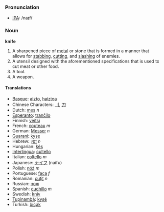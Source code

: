 === Pronunciation ===
*[[w:IPA|IPA]]: /naɪf/

=== Noun ===

'''knife'''

#A sharpened piece of [[metal]] or stone that is formed in a manner that allows for [[stab]]bing, [[cut]]ting, and [[slash]]ing of enemies.
#A utensil designed with the aforementioned specifications that is used to cut meat or other food.
# A tool.
# A weapon.

==== Translations ====
*[[Basque]]: [[aizto]], [[haiztoa]]
*Chinese Characters: [[刂]], [[刀]]
*Dutch: [[mes]] ''n''
*[[Esperanto]]: [[tranĉilo]]
*Finnish: [[veitsi]]
*French: [[couteau]] ''m''
*German: [[Messer]] ''n''
*[[Guarani]]: [[kyse]]
*Hebrew: [[זקין]] ''n''
*Hungarian: [[kés]]
*[[Interlingua]]: [[cultello]]
*Italian: [[coltello]] ''m''
*Japanese: [[ナイフ]] (naifu)
*Polish: [[nóż]] ''m''
*Portuguese: [[faca]] ''f''
*Romanian: [[cuţit]] ''n''
*Russian: [[нож]]
*Spanish: [[cuchillo]] ''m''
*Swedish: [[kniv]]
*[[Tupinambá]]: [[kysé]]
*Turkish: [[bıçak]]